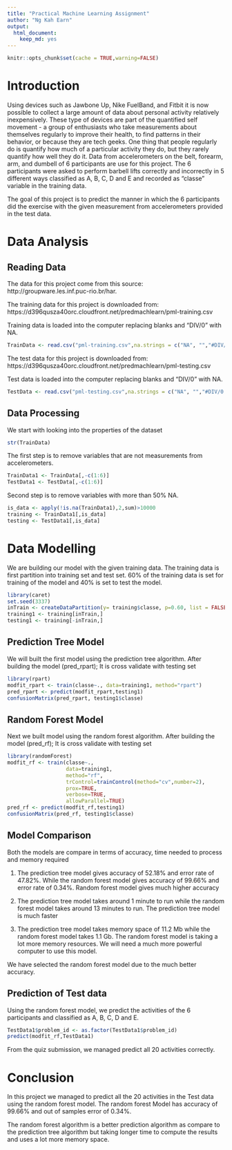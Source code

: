 ---
title: "Practical Machine Learning Assignment"
author: "Ng Kah Earn"
output: 
  html_document: 
    keep_md: yes
---

```{r setup, include=FALSE}
knitr::opts_chunk$set(cache = TRUE,warning=FALSE)
```

# Introduction

Using devices such as Jawbone Up, Nike FuelBand, and Fitbit it is now possible to collect a large amount of data about personal activity relatively inexpensively. These type of devices are part of the quantified self movement - a group of enthusiasts who take measurements about themselves regularly to improve their health, to find patterns in their behavior, or because they are tech geeks. One thing that people regularly do is quantify how much of a particular activity they do, but they rarely quantify how well they do it. Data from accelerometers on the belt, forearm, arm, and dumbell of 6 participants are use for this project. The 6 participants were asked to perform barbell lifts correctly and incorrectly in 5 different ways classified as A, B, C, D and E and recorded as "classe" variable in the training data.

The goal of this project is to predict the manner in which the 6 participants did the exercise with the given measurement from accelerometers provided in the test data.

# Data Analysis

## Reading Data

The data for this project come from this source: http://groupware.les.inf.puc-rio.br/har.

The training data for this project is downloaded from: 
https://d396qusza40orc.cloudfront.net/predmachlearn/pml-training.csv

Training data is loaded into the computer replacing blanks and "DIV/0" with NA.
```{r}
TrainData <- read.csv("pml-training.csv",na.strings = c("NA", "","#DIV/0!"))
```
The test data for this project is downloaded from:
https://d396qusza40orc.cloudfront.net/predmachlearn/pml-testing.csv

Test data is loaded into the computer replacing blanks and "DIV/0" with NA.
```{r}
TestData <- read.csv("pml-testing.csv",na.strings = c("NA", "","#DIV/0!"))
```

## Data Processing

We start with looking into the properties of the dataset
```{r}
str(TrainData)
```
The first step is to remove variables that are not measurements from accelerometers.
```{r}
TrainData1 <- TrainData[,-c(1:6)]
TestData1 <- TestData[,-c(1:6)]
```

Second step is to remove variables with more than 50% NA.

```{r}
is_data <- apply(!is.na(TrainData1),2,sum)>10000
training <- TrainData1[,is_data]
testing <- TestData1[,is_data]
```

# Data Modelling

We are building our model with the given training data. The training data is first partition into training set and test set. 60% of the training data is set for training of the model and 40% is set to test the model. 

```{r}
library(caret)
set.seed(3337)
inTrain <- createDataPartition(y= training$classe, p=0.60, list = FALSE)
training1 <- training[inTrain,]
testing1 <- training[-inTrain,]
```

## Prediction Tree Model

We will built the first model using the prediction tree algorithm. After building the model (pred_rpart); It is cross validate with testing set
```{r}
library(rpart)
modfit_rpart <- train(classe~., data=training1, method="rpart")
pred_rpart <- predict(modfit_rpart,testing1)
confusionMatrix(pred_rpart, testing1$classe)
```

## Random Forest Model

Next we built model using the random forest algorithm. After building the model (pred_rf); It is cross validate with testing set
```{r}
library(randomForest)
modfit_rf <- train(classe~.,
                   data=training1,
                   method="rf",
                   trControl=trainControl(method="cv",number=2),
                   prox=TRUE,
                   verbose=TRUE,
                   allowParallel=TRUE)
pred_rf <- predict(modfit_rf,testing1)
confusionMatrix(pred_rf, testing1$classe)
```

## Model Comparison

Both the models are compare in terms of accuracy, time needed to process and memory required

1. The prediction tree model gives accuracy of 52.18% and error rate of 47.82%. While the random forest model gives accuracy of 99.66% and error rate of 0.34%. Random forest model gives much higher accuracy

2. The prediction tree model takes around 1 minute to run while the random forest model takes around 13 minutes to run. The prediction tree model is much faster 

3. The prediction tree model takes memory space of 11.2 Mb while the random forest model takes 1.1 Gb. The random forest model is taking a lot more memory resources. We will need a much more powerful computer to use this model.

We have selected the random forest model due to the much better accuracy.

## Prediction of Test data

Using the random forest model, we predict the activities of the 6 participants and classified as A, B, C, D and E.

```{r}
TestData1$problem_id <- as.factor(TestData1$problem_id)
predict(modfit_rf,TestData1)
```

From the quiz submission, we managed predict all 20 activities correctly.

# Conclusion

In this project we managed to predict all the 20 activities in the Test data using the random forest model. The random forest Model has accuracy of 99.66% and out of samples error of 0.34%.

The random forest algorithm is a better prediction algorithm as compare to the prediction tree algorithm but taking longer time to compute the results and uses a lot more memory space.

